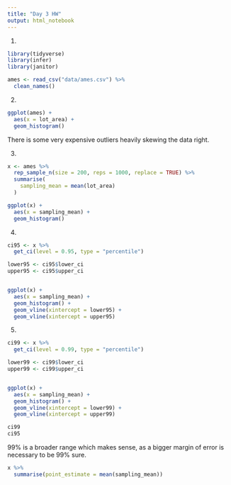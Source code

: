 ```yaml
---
title: "Day 3 HW"
output: html_notebook
---
```


1.
```r
library(tidyverse)
library(infer)
library(janitor)

ames <- read_csv("data/ames.csv") %>% 
  clean_names()
```


2.
```r
ggplot(ames) +
  aes(x = lot_area) +
  geom_histogram()
```

There is some very expensive outliers heavily skewing the data right.

3.
```r
x <- ames %>% 
  rep_sample_n(size = 200, reps = 1000, replace = TRUE) %>% 
  summarise(
    sampling_mean = mean(lot_area)
  )

ggplot(x) +
  aes(x = sampling_mean) +
  geom_histogram()
```


4.
```r
ci95 <- x %>% 
  get_ci(level = 0.95, type = "percentile")

lower95 <- ci95$lower_ci
upper95 <- ci95$upper_ci


ggplot(x) +
  aes(x = sampling_mean) +
  geom_histogram() +
  geom_vline(xintercept = lower95) +
  geom_vline(xintercept = upper95)
```


5.
```r
ci99 <- x %>% 
  get_ci(level = 0.99, type = "percentile")

lower99 <- ci99$lower_ci
upper99 <- ci99$upper_ci


ggplot(x) +
  aes(x = sampling_mean) +
  geom_histogram() +
  geom_vline(xintercept = lower99) +
  geom_vline(xintercept = upper99)

ci99
ci95
```

99% is a broader range which makes sense, as a bigger margin of error is necessary to be 99% sure.


```r
x %>% 
  summarise(point_estimate = mean(sampling_mean))
```




